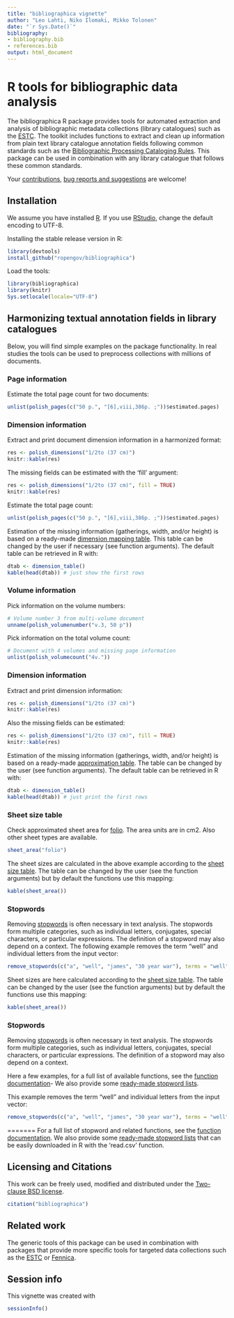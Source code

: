 ```yaml
---
title: "bibliographica vignette"
author: "Leo Lahti, Niko Ilomaki, Mikko Tolonen"
date: "`r Sys.Date()`"
bibliography: 
- bibliography.bib
- references.bib
output: html_document
---
```

<!--
  %\VignetteEngine{knitr::rmarkdown}
  %\VignetteIndexEntry{bibliographica vignette}
  %\usepackage[utf8]{inputenc}
-->


R tools for bibliographic data analysis
===========

The bibliographica R package provides tools for automated extraction and analysis of bibliographic metadata collections (library catalogues) such as the [ESTC](http://estc.bl.uk/F/?func=file&file_name=login-bl-estc). The toolkit includes functions to extract and clean up information from plain text library catalogue annotation fields following common standards such as the [Bibliographic Processing Cataloging Rules](https://www.libraries.psu.edu/psul/cataloging/training/bpcr/300.html). This package can be used in combination with any library catalogue that follows these common standards.

Your [contributions](http://ropengov.github.com/contribute.html), [bug
reports and suggestions](https://github.com/ropengov/bibliographica) are
welcome!

## Installation

We assume you have installed [R](http://www.r-project.org/). If you
use [RStudio](http://www.rstudio.com/ide/download/desktop), change the
default encoding to UTF-8. 

Installing the stable release version in R:

```r
library(devtools)
install_github("ropengov/bibliographica")
```

Load the tools:

```r
library(bibliographica)
library(knitr)
Sys.setlocale(locale="UTF-8") 
```

## Harmonizing textual annotation fields in library catalogues

Below, you will find simple examples on the package functionality. In real studies the tools can be used to preprocess collections with millions of documents.

### Page information

Estimate the total page count for two documents:

```r
unlist(polish_pages(c("50 p.", "[6],viii,386p. ;"))$estimated.pages)
```


### Dimension information

Extract and print document dimension information in a harmonized format:

```r
res <- polish_dimensions("1/2to (37 cm)")
knitr::kable(res)
```

The missing fields can be estimated with the 'fill' argument:

```r
res <- polish_dimensions("1/2to (37 cm)", fill = TRUE)
knitr::kable(res)
```


Estimate the total page count:

```r
unlist(polish_pages(c("50 p.", "[6],viii,386p. ;"))$estimated.pages)
```

Estimation of the missing information (gatherings, width, and/or height) is based on a ready-made [dimension mapping table](https://github.com/rOpenGov/bibliographica/blob/master/inst/extdata/documentdimensions.csv). This table can be changed by the user if necessary (see function arguments). The default table can be retrieved in R with:

```r
dtab <- dimension_table()
kable(head(dtab)) # just show the first rows
```

### Volume information

Pick information on the volume numbers:

```r
# Volume number 3 from multi-volume document
unname(polish_volumenumber("v.3, 50 p"))
```

Pick information on the total volume count:

```r
# Document with 4 volumes and missing page information
unlist(polish_volumecount("4v.")) 
```

### Dimension information

Extract and print dimension information:

```r
res <- polish_dimensions("1/2to (37 cm)")
knitr::kable(res)
```

Also the missing fields can be estimated:

```r
res <- polish_dimensions("1/2to (37 cm)", fill = TRUE)
knitr::kable(res)
```

Estimation of the missing information (gatherings, width, and/or height) is based on a ready-made [approximation table](https://github.com/rOpenGov/bibliographica/blob/master/inst/extdata/documentdimensions.csv). The table can be changed by the user (see function arguments). The default table can be retrieved in R with:

```r
dtab <- dimension_table()
kable(head(dtab)) # just print the first rows
```

### Sheet size table

Check approximated sheet area for [folio](http://en.wikipedia.org/wiki/Folio). The area units are in cm2. Also other sheet types are available.

```r
sheet_area("folio")
```

The sheet sizes are calculated in the above example according to the [sheet size table](https://github.com/rOpenGov/bibliographica/blob/master/inst/extdata/sheetsizes.csv). The table can be changed by the user (see the function arguments) but by default the functions use this mapping:

```r
kable(sheet_area()) 
```


### Stopwords

Removing [stopwords](http://en.wikipedia.org/wiki/Stop_words) is often necessary in text analysis. The stopwords form multiple categories, such as individual letters, conjugates, special characters, or particular expressions. The definition of a stopword may also depend on a context. The following example removes the term "well" and individual letters from the input vector:

```r
remove_stopwords(c("a", "well", "james", "30 year war"), terms = "well", remove.letters = TRUE)
```


Sheet sizes are here calculated according to the [sheet size table](https://github.com/rOpenGov/bibliographica/blob/master/inst/extdata/sheetsizes.csv). The table can be changed by the user (see the function arguments) but by default the functions use this mapping:

```r
kable(sheet_area()) 
```


### Stopwords

Removing [stopwords](http://en.wikipedia.org/wiki/Stop_words) is often necessary in text analysis. The stopwords form multiple categories, such as individual letters, conjugates, special characters, or particular expressions. The definition of a stopword may also depend on a context. 

Here a few examples, for a full list of available functions, see the [function documentation](https://github.com/rOpenGov/bibliographica/blob/master/man/)- We also provide some [ready-made stopword lists](https://github.com/rOpenGov/bibliographica/tree/master/inst/extdata).

This example removes the term "well" and individual letters from the input vector:

```r
remove_stopwords(c("a", "well", "james", "30 year war"), terms = "well", remove.letters = TRUE)
```
=======
For a full list of stopword and related functions, see the [function documentation](https://github.com/rOpenGov/bibliographica/blob/master/man/). We also provide some [ready-made stopword lists](https://github.com/rOpenGov/bibliographica/tree/master/inst/extdata) that can be easily downloaded in R with the 'read.csv' function. 


## Licensing and Citations

This work can be freely used, modified and distributed under the 
[Two-clause BSD license](http://en.wikipedia.org/wiki/BSD\_licenses).

```r
citation("bibliographica")
```

## Related work

The generic tools of this package can be used in combination with packages that provide more specific tools for targeted data collections such as the [ESTC](https://github.com/rOpenGov/estc/) or [Fennica](https://github.com/rOpenGov/fennica/). 


## Session info

This vignette was created with

```r
sessionInfo()
```
